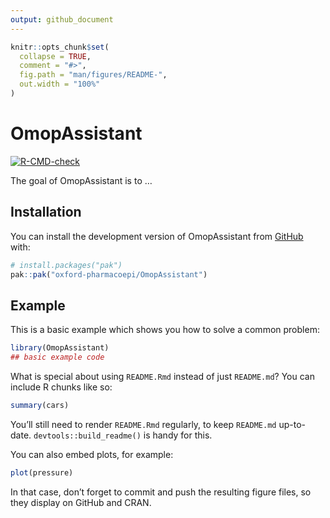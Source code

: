 ```yaml
---
output: github_document
---
```


<!-- README.md is generated from README.Rmd. Please edit that file -->

```r
knitr::opts_chunk$set(
  collapse = TRUE,
  comment = "#>",
  fig.path = "man/figures/README-",
  out.width = "100%"
)
```

# OmopAssistant

<!-- badges: start -->
[![R-CMD-check](https://github.com/oxford-pharmacoepi/OmopAssistant/actions/workflows/R-CMD-check.yaml/badge.svg)](https://github.com/oxford-pharmacoepi/OmopAssistant/actions/workflows/R-CMD-check.yaml)
<!-- badges: end -->

The goal of OmopAssistant is to ...

## Installation

You can install the development version of OmopAssistant from [GitHub](https://github.com/) with:

``` r
# install.packages("pak")
pak::pak("oxford-pharmacoepi/OmopAssistant")
```

## Example

This is a basic example which shows you how to solve a common problem:

```r
library(OmopAssistant)
## basic example code
```

What is special about using `README.Rmd` instead of just `README.md`? You can include R chunks like so:

```r
summary(cars)
```

You'll still need to render `README.Rmd` regularly, to keep `README.md` up-to-date. `devtools::build_readme()` is handy for this.

You can also embed plots, for example:

```r
plot(pressure)
```

In that case, don't forget to commit and push the resulting figure files, so they display on GitHub and CRAN.

